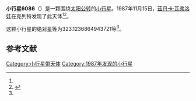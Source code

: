 {{Infobox planet
| bgcolour = #FFFFC0
| name = 6086
| symbol = 
| image = 
| caption = 
| discovery = yes
| discovery_ref = 
| discoverer = [[茲丹卡·瓦弗洛娃|茲丹卡·瓦弗洛娃]]
| discovery_site = [[克列特|克列特]] 
| discovered = 1987年11月15日
| designations = yes
| mp_name = 
| named_after = 
| alt_names = 1987 VU/ 1960 WA / 1969 TN6 / 1969 VD3
| mp_category = [[主带小行星|主带小行星]]
| orbit_ref = <ref name="a">[http://ssd.jpl.nasa.gov/sbdb.cgi?sstr=6086 6086] {{Wayback|url=http://ssd.jpl.nasa.gov/sbdb.cgi?sstr=6086 |date=20200820204721 }}，小行星數據庫瀏覽器（JPL Small-Body Database Browser）－[[美国国家航空航天局|美国国家航空航天局]]喷气推进实验室</ref>
| epoch = 2456400.5 (2013年4月18日更新)
| aphelion = {{convert|3.176887029288444|AU|km|3|abbr=on|lk=out}}
| perihelion = {{convert|2.269902780150097|AU|km|3|abbr=on}}
| semimajor = {{convert|2.72339490471927|AU|km|3|abbr=on}}
| eccentricity = 0.166517211
| period = 1641.588714 [[日|日]]<br />4.49[[儒略年|儒略年]]
| avg_speed = 
| inclination = 8.928891432642891
| asc_node = 65.37621228546173
| mean_anomaly = 
| arg_peri = 323.1236864943721
| satellites = 
| physical_characteristics = yes
| dimensions = 
| mass = 
| density = 
| surface_grav = 
| escape_velocity = 
| sidereal_day = 
| axial_tilt = 
| pole_ecliptic_lat = 
| pole_ecliptic_lon = 
| albedo = 
| temperatures= 
| temp_name1 = 
| mean_temp_1 = 
| max_temp_1 = 
| temp_name2 = 
| max_temp_2 = 
| spectral_type = 
| abs_magnitude = 323.1236864943721
}}

'''小行星6086'''（{{lang-en|6086}}）是一颗围绕[[太阳|太阳]][[公转|公转]]的[[小行星|小行星]]。1987年11月15日，[[茲丹卡·瓦弗洛娃|茲丹卡·瓦弗洛娃]]在克列特发现了此天体<ref name="a" /><ref>{{cite news|title=小行星列表|url=http://cfa-www.harvard.edu/iau/lists/NumberedMPs.txt|accessdate=2013-07-08|newspaper=哈佛大学|archive-date=2008-05-17|archive-url=https://web.archive.org/web/20080517010638/http://cfa-www.harvard.edu/iau/lists/NumberedMPs.txt|dead-url=no}}</ref>。

这颗小行星的[[绝对星等|绝对星等]]为323.1236864943721等<ref name="a" />。

==参考文献==
{{reflist}}
{{Minor Planet Number|[[小行星6085|小行星6085]]|[[小行星6087|小行星6087]]}}

{{小天体}}

[[Category:小行星带天体|Category:小行星带天体]]
[[Category:1987年发现的小行星|Category:1987年发现的小行星]]

{{asteroid-stub}}